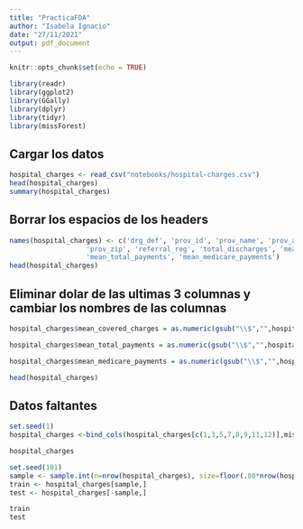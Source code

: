 ```yaml
---
title: "PracticaFDA"
author: "Isabela Ignacio"
date: "27/11/2021"
output: pdf_document
---
```


```r
knitr::opts_chunk$set(echo = TRUE)
```


```r
library(readr)
library(ggplot2)
library(GGally)
library(dplyr)
library(tidyr)
library(missForest)

```

## Cargar los datos

```r
hospital_charges <- read_csv("notebooks/hospital-charges.csv")
head(hospital_charges)
summary(hospital_charges)

```
## Borrar los espacios de los headers

```r
names(hospital_charges) <- c('drg_def', 'prov_id', 'prov_name', 'prov_address', 'prov_city', 'prov_state', 
                   'prov_zip', 'referral_reg', 'total_discharges', 'mean_covered_charges',
                   'mean_total_payments', 'mean_medicare_payments')
head(hospital_charges)

```

## Eliminar dolar de las ultimas 3 columnas y cambiar los nombres de las columnas 

```r

hospital_charges$mean_covered_charges = as.numeric(gsub("\\$","",hospital_charges$mean_covered_charges))

hospital_charges$mean_total_payments = as.numeric(gsub("\\$","",hospital_charges$mean_total_payments))

hospital_charges$mean_medicare_payments = as.numeric(gsub("\\$","",hospital_charges$mean_medicare_payments))   

head(hospital_charges)

```
## Datos faltantes

```r

set.seed(1)
hospital_charges <-bind_cols(hospital_charges[c(1,3,5,7,8,9,11,12)],missForest::prodNA(hospital_charges[c(-1,-3,-5,-7,-8,-9,-11,-12)],noNA=0.1))

hospital_charges

```

```r
set.seed(101)
sample <- sample.int(n=nrow(hospital_charges), size=floor(.80*nrow(hospital_charges)), replace = F)
train <- hospital_charges[sample,]
test <- hospital_charges[-sample,]

train
test

```
